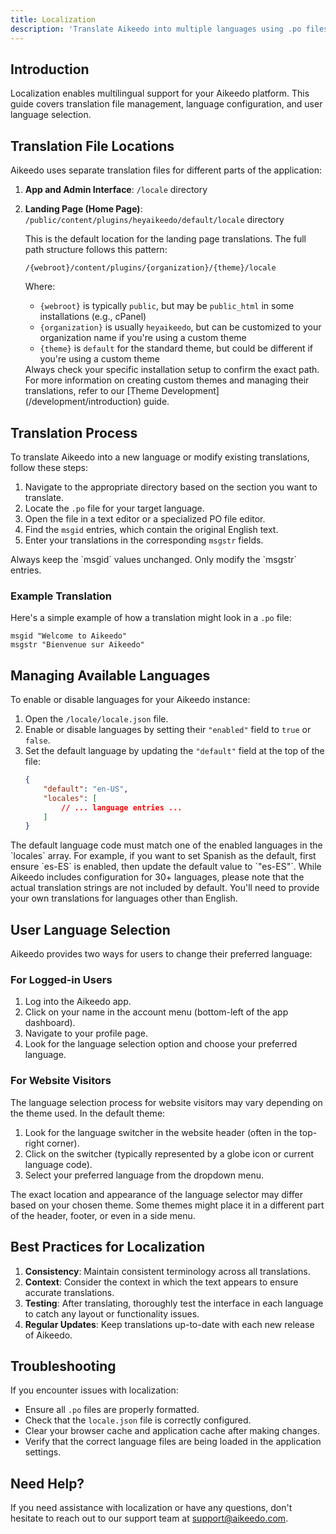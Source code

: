 ```yaml
---
title: Localization
description: 'Translate Aikeedo into multiple languages using .po files, manage locale.json settings, and enable language selection for global audiences.'
---
```


## Introduction

Localization enables multilingual support for your Aikeedo platform. This guide covers translation file management, language configuration, and user language selection.

## Translation File Locations

Aikeedo uses separate translation files for different parts of the application:

1. **App and Admin Interface**: `/locale` directory
2. **Landing Page (Home Page)**: `/public/content/plugins/heyaikeedo/default/locale` directory

    This is the default location for the landing page translations. The full path structure follows this pattern:

    `/{webroot}/content/plugins/{organization}/{theme}/locale`

    Where:
    - `{webroot}` is typically `public`, but may be `public_html` in some installations (e.g., cPanel)
    - `{organization}` is usually `heyaikeedo`, but can be customized to your organization name if you're using a custom theme
    - `{theme}` is `default` for the standard theme, but could be different if you're using a custom theme

    <Note>
    Always check your specific installation setup to confirm the exact path.
    </Note>

    <Tip>
    For more information on creating custom themes and managing their translations, refer to our [Theme Development](/development/introduction) guide.
    </Tip>

## Translation Process

To translate Aikeedo into a new language or modify existing translations, follow these steps:

1. Navigate to the appropriate directory based on the section you want to translate.
2. Locate the `.po` file for your target language.
3. Open the file in a text editor or a specialized PO file editor.
4. Find the `msgid` entries, which contain the original English text.
5. Enter your translations in the corresponding `msgstr` fields.

<Note>
  Always keep the `msgid` values unchanged. Only modify the `msgstr` entries.
</Note>

### Example Translation

Here's a simple example of how a translation might look in a `.po` file:

```
msgid "Welcome to Aikeedo"
msgstr "Bienvenue sur Aikeedo"
```

## Managing Available Languages

To enable or disable languages for your Aikeedo instance:

1. Open the `/locale/locale.json` file.
2. Enable or disable languages by setting their `"enabled"` field to `true` or `false`.
3. Set the default language by updating the `"default"` field at the top of the file:
   ```json
   {
       "default": "en-US",
       "locales": [
           // ... language entries ...
       ]
   }
   ```

<Note>
  The default language code must match one of the enabled languages in the `locales` array. For example, if you want to set Spanish as the default, first ensure `es-ES` is enabled, then update the default value to `"es-ES"`.
</Note>

<Tip>
  While Aikeedo includes configuration for 30+ languages, please note that the actual translation strings are not included by default. You'll need to provide your own translations for languages other than English.
</Tip>

## User Language Selection

Aikeedo provides two ways for users to change their preferred language:

### For Logged-in Users

1. Log into the Aikeedo app.
2. Click on your name in the account menu (bottom-left of the app dashboard).
3. Navigate to your profile page.
4. Look for the language selection option and choose your preferred language.

### For Website Visitors

The language selection process for website visitors may vary depending on the theme used. In the default theme:

1. Look for the language switcher in the website header (often in the top-right corner).
2. Click on the switcher (typically represented by a globe icon or current language code).
3. Select your preferred language from the dropdown menu.

<Note>
  The exact location and appearance of the language selector may differ based on your chosen theme. Some themes might place it in a different part of the header, footer, or even in a side menu.
</Note>

## Best Practices for Localization

1. **Consistency**: Maintain consistent terminology across all translations.
2. **Context**: Consider the context in which the text appears to ensure accurate translations.
3. **Testing**: After translating, thoroughly test the interface in each language to catch any layout or functionality issues.
4. **Regular Updates**: Keep translations up-to-date with each new release of Aikeedo.

## Troubleshooting

If you encounter issues with localization:

- Ensure all `.po` files are properly formatted.
- Check that the `locale.json` file is correctly configured.
- Clear your browser cache and application cache after making changes.
- Verify that the correct language files are being loaded in the application settings.

## Need Help?

If you need assistance with localization or have any questions, don't hesitate to reach out to our support team at [support@aikeedo.com](mailto:support@aikeedo.com).

